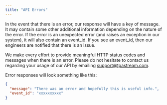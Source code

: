 ```yaml
---
title: "API Errors"
---
```


In the event that there is an error, our response will have a key of message. It
may contain some other additional information depending on the nature of the
error. If the error is an unexpected error (and raises an exception in our
system), it will also contain an event_id. If you see an event_id, then our
engineers are notified that there is an issue.

We make every effort to provide meaningful HTTP status codes and messages when
there is an error. Please do not hesitate to contact us regarding your usage of
our API by emailing [support@tpastream.com](mailto:support@tpastream.com).

Error responses will look something like this:

```json
{
  "message": "There was an error and hopefully this is useful info.",
  "event_id": "xxxxxxxxxx"
}
```
